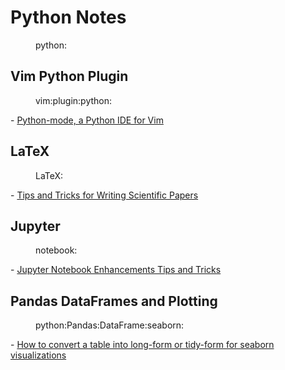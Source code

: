 = Python Notes =
:python:

== Vim Python Plugin ==
:vim:plugin:python:

- [[https://github.com/python-mode/python-mode/wiki|Python-mode, a Python IDE for Vim]]

== LaTeX ==
:LaTeX:

- [[https://github.com/Wookai/paper-tips-and-tricks#tips-and-tricks-for-writing-scientific-papers|Tips and Tricks for Writing Scientific Papers]]

== Jupyter ==
:notebook:

- [[https://forums.fast.ai/t/jupyter-notebook-enhancements-tips-and-tricks/17064|Jupyter Notebook Enhancements Tips and Tricks]]

== Pandas DataFrames and Plotting ==
:python:Pandas:DataFrame:seaborn:

- [[https://medium.com/@andykashyap/how-to-convert-a-table-into-long-form-or-tidy-form-for-seaborn-visualizations-2bd8b44cdc29|How to convert a table into long-form or tidy-form for seaborn visualizations]]

